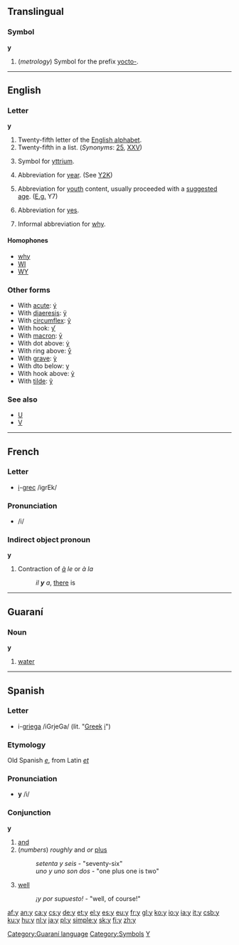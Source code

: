 {{xsee|[[Y]]|[[ỹ]]|[[¥]]|[[Υ]] (Greek)|[[у]] (Cyrillic)|[[У]] (Cyrillic)}}

==Translingual==

===Symbol===
'''y'''

# (''metrology'') Symbol for the prefix [[yocto-]].

----

==English==

{{rfap}}

===Letter===
'''y'''

# Twenty-fifth letter of the [[Appendix:Roman script|English alphabet]].
# Twenty-fifth in a list. (''Synonyms'': [[25]], [[XXV]])
# {{chemistry}} Symbol for [[yttrium]].
# Abbreviation for [[year]]. (See [[Y2K]])
# {{italbrac|TV}} Abbreviation for [[youth]] content, usually proceeded with a [[suggested]] [[age]]. ([[E.g.]] Y7)
# {{italbrac|Archaic computers}} Abbreviation for [[yes]].
# Informal abbreviation for [[why]].

====Homophones====
*[[why]]
*[[WI]]
*[[WY]]

===Other forms===
*With [[acute]]: [[ý]]
*With [[diaeresis]]: [[ÿ]]
*With [[circumflex]]: [[ŷ]]
*With hook: [[ƴ]]
*With [[macron]]: [[ȳ]]
*With dot above: [[ẏ]]
*With ring above: [[ẙ]]
*With [[grave]]: [[ỳ]]
*With dto below: [[ỵ]]
*With hook above: [[ỷ]]
*With [[tilde]]: [[ỹ]]

===See also===
*[[U]]
*[[V]]

----

==French==

===Letter===
*[[i]]-[[grec]] /igrEk/

===Pronunciation===
* /i/

===Indirect object pronoun===
'''y'''

# Contraction of ''[[à]] le'' or ''à la''
#: ''il '''y''' a'', [[there]] is

----

==Guaraní==

===Noun===
'''y'''

# [[water]]

[[Category:Guaraní language]]

----

==Spanish==

===Letter===
*i-[[griega]] /iGrjeGa/ (lit. "[[Greek]] [[i]]")

===Etymology===
Old Spanish ''[[e]]'', from Latin ''[[et]]''

===Pronunciation===
*'''y''' /i/

===Conjunction===
'''y'''

# [[and]]
# (''numbers'') ''roughly'' and ''or'' [[plus]]
#: ''setenta y seis'' - "seventy-six"
#: ''uno y uno son dos'' - "one plus one is two"
# {{colloquial}} [[well]]
#: ''¡y por supuesto!'' - "well, of course!"

[[Category:Symbols]]
[[Category:Latin letters|Y]]

[[af:y]]
[[an:y]]
[[ca:y]]
[[cs:y]]
[[de:y]]
[[et:y]]
[[el:y]]
[[es:y]]
[[eu:y]]
[[fr:y]]
[[gl:y]]
[[ko:y]]
[[io:y]]
[[ia:y]]
[[it:y]]
[[csb:y]]
[[ku:y]]
[[hu:y]]
[[nl:y]]
[[ja:y]]
[[pl:y]]
[[simple:y]]
[[sk:y]]
[[fi:y]]
[[zh:y]]